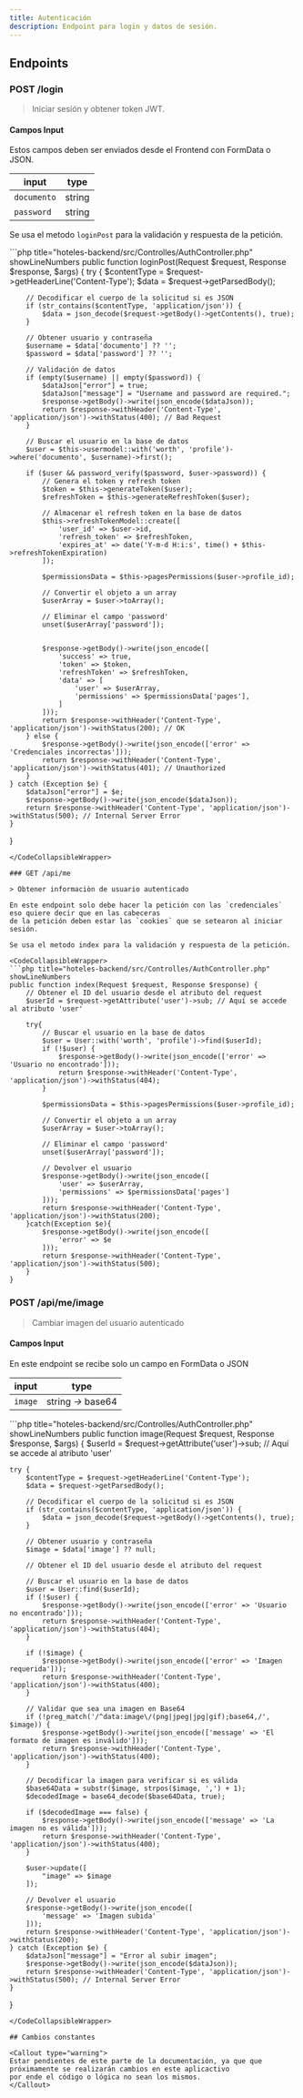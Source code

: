 ```yaml
---
title: Autenticación
description: Endpoint para login y datos de sesión.
---
```


## Endpoints

### POST /login

> Iniciar sesión y obtener token JWT.

#### Campos Input

Estos campos deben ser enviados desde el <Link href="/hoteles/docs/front-end">Frontend</Link> con FormData o JSON.

| input | type |
|-------|------|
| `documento` | string |
| `password` | string |

Se usa el metodo `loginPost` para la validación y respuesta de la petición.

<CodeCollapsibleWrapper>
```php title="hoteles-backend/src/Controlles/AuthController.php" showLineNumbers
public function loginPost(Request $request, Response $response, $args) {
    try {
        $contentType = $request->getHeaderLine('Content-Type');
        $data = $request->getParsedBody();

        // Decodificar el cuerpo de la solicitud si es JSON
        if (str_contains($contentType, 'application/json')) {
            $data = json_decode($request->getBody()->getContents(), true);
        }

        // Obtener usuario y contraseña
        $username = $data['documento'] ?? '';
        $password = $data['password'] ?? '';

        // Validación de datos
        if (empty($username) || empty($password)) {
            $dataJson["error"] = true;
            $dataJson["message"] = "Username and password are required.";
            $response->getBody()->write(json_encode($dataJson));
            return $response->withHeader('Content-Type', 'application/json')->withStatus(400); // Bad Request
        }

        // Buscar el usuario en la base de datos
        $user = $this->usermodel::with('worth', 'profile')->where('documento', $username)->first();

        if ($user && password_verify($password, $user->password)) {
            // Genera el token y refresh token
            $token = $this->generateToken($user);
            $refreshToken = $this->generateRefreshToken($user);

            // Almacenar el refresh token en la base de datos
            $this->refreshTokenModel::create([
                'user_id' => $user->id,
                'refresh_token' => $refreshToken,
                'expires_at' => date('Y-m-d H:i:s', time() + $this->refreshTokenExpiration)
            ]);

            $permissionsData = $this->pagesPermissions($user->profile_id);

            // Convertir el objeto a un array
            $userArray = $user->toArray();

            // Eliminar el campo 'password'
            unset($userArray['password']);


            $response->getBody()->write(json_encode([
                'success' => true, 
                'token' => $token, 
                'refreshToken' => $refreshToken, 
                'data' => [
                    'user' => $userArray,
                    'permissions' => $permissionsData['pages'],
                ]
            ]));
            return $response->withHeader('Content-Type', 'application/json')->withStatus(200); // OK
        } else {
            $response->getBody()->write(json_encode(['error' => 'Credenciales incorrectas']));
            return $response->withHeader('Content-Type', 'application/json')->withStatus(401); // Unauthorized
        }
    } catch (Exception $e) {
        $dataJson["error"] = $e;
        $response->getBody()->write(json_encode($dataJson));
        return $response->withHeader('Content-Type', 'application/json')->withStatus(500); // Internal Server Error
    }
}
```
</CodeCollapsibleWrapper>

### GET /api/me

> Obtener informaciòn de usuario autenticado

En este endpoint solo debe hacer la petición con las `credenciales` eso quiere decir que en las cabeceras
de la petición deben estar las `cookies` que se setearon al iniciar sesión.

Se usa el metodo index para la validación y respuesta de la petición.

<CodeCollapsibleWrapper>
```php title="hoteles-backend/src/Controlles/AuthController.php" showLineNumbers
public function index(Request $request, Response $response) {
    // Obtener el ID del usuario desde el atributo del request
    $userId = $request->getAttribute('user')->sub; // Aquí se accede al atributo 'user'

    try{
        // Buscar el usuario en la base de datos
        $user = User::with('worth', 'profile')->find($userId);
        if (!$user) {
            $response->getBody()->write(json_encode(['error' => 'Usuario no encontrado']));
            return $response->withHeader('Content-Type', 'application/json')->withStatus(404);
        }

        $permissionsData = $this->pagesPermissions($user->profile_id);

        // Convertir el objeto a un array
        $userArray = $user->toArray();

        // Eliminar el campo 'password'
        unset($userArray['password']);
    
        // Devolver el usuario
        $response->getBody()->write(json_encode([
            'user' => $userArray,
            'permissions' => $permissionsData['pages']
        ]));
        return $response->withHeader('Content-Type', 'application/json')->withStatus(200);
    }catch(Exception $e){
        $response->getBody()->write(json_encode([
            'error' => $e
        ]));
        return $response->withHeader('Content-Type', 'application/json')->withStatus(500);
    }
}
```
</CodeCollapsibleWrapper>

### POST /api/me/image

> Cambiar imagen del usuario autenticado

#### Campos Input

En este endpoint se recibe solo un campo en FormData o JSON

| input | type |
|-------|------|
| `image` | string *->* base64 |

<CodeCollapsibleWrapper>
```php title="hoteles-backend/src/Controlles/AuthController.php" showLineNumbers
public function image(Request $request, Response $response, $args) {
    $userId = $request->getAttribute('user')->sub; // Aquí se accede al atributo 'user'

    try {
        $contentType = $request->getHeaderLine('Content-Type');
        $data = $request->getParsedBody();

        // Decodificar el cuerpo de la solicitud si es JSON
        if (str_contains($contentType, 'application/json')) {
            $data = json_decode($request->getBody()->getContents(), true);
        }

        // Obtener usuario y contraseña
        $image = $data['image'] ?? null;

        // Obtener el ID del usuario desde el atributo del request

        // Buscar el usuario en la base de datos
        $user = User::find($userId);
        if (!$user) {
            $response->getBody()->write(json_encode(['error' => 'Usuario no encontrado']));
            return $response->withHeader('Content-Type', 'application/json')->withStatus(404);
        }

        if (!$image) {
            $response->getBody()->write(json_encode(['error' => 'Imagen requerida']));
            return $response->withHeader('Content-Type', 'application/json')->withStatus(400);
        }

        // Validar que sea una imagen en Base64
        if (!preg_match('/^data:image\/(png|jpeg|jpg|gif);base64,/', $image)) {
            $response->getBody()->write(json_encode(['message' => 'El formato de imagen es inválido']));
            return $response->withHeader('Content-Type', 'application/json')->withStatus(400);
        }

        // Decodificar la imagen para verificar si es válida
        $base64Data = substr($image, strpos($image, ',') + 1);
        $decodedImage = base64_decode($base64Data, true);

        if ($decodedImage === false) {
            $response->getBody()->write(json_encode(['message' => 'La imagen no es válida']));
            return $response->withHeader('Content-Type', 'application/json')->withStatus(400);
        }

        $user->update([
            "image" => $image
        ]);
    
        // Devolver el usuario
        $response->getBody()->write(json_encode([
            'message' => 'Imagen subida'
        ]));
        return $response->withHeader('Content-Type', 'application/json')->withStatus(200);
    } catch (Exception $e) {
        $dataJson["message"] = "Error al subir imagen";
        $response->getBody()->write(json_encode($dataJson));
        return $response->withHeader('Content-Type', 'application/json')->withStatus(500); // Internal Server Error
    }
}
```
</CodeCollapsibleWrapper>

## Cambios constantes

<Callout type="warning">
Estar pendientes de este parte de la documentación, ya que que próximamente se realizarán cambios en este aplicactivo
por ende el código o lógica no sean los mismos.
</Callout>